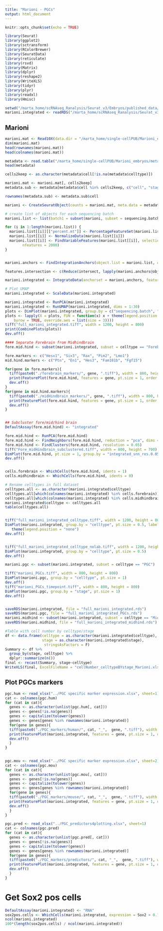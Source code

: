 ```yaml
---
title: "Marioni - PGCs"
output: html_document
---
```


```r
knitr::opts_chunk$set(echo = TRUE)
```

```r
library(Seurat)
library(ggplot2)
library(sctransform)
library(RColorBrewer)
library(SeuratData)
library(reticulate)
library(rsvd)
library(Matrix)
library(dplyr)
library(reshape2)
library(WriteXLS)
library(tidyr)
library(plyr)
library(readxl)
library(Hmisc)

setwd("/marta_home/scRNAseq_Ranalysis/Seurat_v3/Embryos/published_data/v3/Marioni")
marioni.integrated <- readRDS("/marta_home/scRNAseq_Ranalysis/Seurat_v3/Embryos/published_data/v3/Marioni/full_marioni_integrated.rds")

```

## Marioni 

```r

marioni.mat <- Read10X(data.dir = "/marta_home/single-cellPUB/Marioni_embryos/")
dim(marioni.mat)
head(rownames(marioni.mat))
head(colnames(marioni.mat))

metadata <- read.table("/marta_home/single-cellPUB/Marioni_embryos/meta.tab", sep = "\t", header = T)
head(metadata)

cells2keep <- as.character(metadata$cell[!is.na(metadata$celltype)])

marioni.mat <- marioni.mat[, cells2keep]
metadata.sub <- metadata[metadata$cell %in% cells2keep, c("cell", "stage", "sequencing.batch", "celltype")]

rownames(metadata.sub) <- metadata.sub$cell

marioni <- CreateSeuratObject(counts = marioni.mat, meta.data = metadata.sub)

# create list of objects for each sequencing batch
marioni.list <- list(batch1 = subset(marioni, subset = sequencing.batch == "1"), batch2 = subset(marioni, subset = sequencing.batch == "2"), batch3 = subset(marioni, subset = sequencing.batch == "3"))

for (i in 1:length(marioni.list)) {
  marioni.list[[i]][["percent.mt"]] <- PercentageFeatureSet(marioni.list[[i]], pattern = "^mt-")
  marioni.list[[i]] <- NormalizeData(marioni.list[[i]])
  marioni.list[[i]] <- FindVariableFeatures(marioni.list[[i]], selection.method = "vst", 
        nfeatures = 2000)
}


marioni.anchors <- FindIntegrationAnchors(object.list = marioni.list, dims = 1:30)

features.intersection <- c(Reduce(intersect, lapply(marioni.anchors@object.list, rownames)))

marioni.integrated <- IntegrateData(anchorset = marioni.anchors, features.to.integrate = features.intersection)

# Plot UMAP
marioni.integrated <- ScaleData(marioni.integrated)

marioni.integrated <- RunPCA(marioni.integrated)
marioni.integrated <- RunUMAP(marioni.integrated, dims = 1:30)
plots <- DimPlot(marioni.integrated, group.by = c("sequencing.batch", "stage"), combine = FALSE, pt.size = 1)
plots <- lapply(X = plots, FUN = function(x) x + theme(legend.position = "top") + guides(color = guide_legend(nrow = 3, 
    byrow = TRUE, override.aes = list(size = 3))))
tiff("full_marioni_integrated.tiff", width = 1200, height = 800)
print(CombinePlots(plots))
dev.off()

#### Separate Forebrain from Midhindbrain
fore.mid.hind <- subset(marioni.integrated, subset = celltype == "Forebrain/Midbrain/Hindbrain")

fore.markers <- c("Hesx1", "Six3", "Rax", "Pim2", "Lmo1")
mid.hind.markers <- c("Ptn", "En1", "Hes3", "Fam181b", "Fgf15")

for(gene in fore.markers){
  tiff(paste0("./forebrain_markers/", gene, ".tiff"), width = 800, height = 700)
  print(FeaturePlot(fore.mid.hind, features = gene, pt.size = 1, order = T))
  dev.off()
}
for(gene in mid.hind.markers){
  tiff(paste0("./midHindbrain_markers/", gene, ".tiff"), width = 800, height = 700)
  print(FeaturePlot(fore.mid.hind, features = gene, pt.size = 1, order = T))
  dev.off()
}


## Subcluster fore/mid/hind brain
DefaultAssay(fore.mid.hind) <- "integrated"

fore.mid.hind <- RunPCA(fore.mid.hind)
fore.mid.hind <- FindNeighbors(fore.mid.hind, reduction = "pca", dims = 1:10)
fore.mid.hind <- FindClusters(fore.mid.hind, resolution = 0.05)
tiff("Fore_midHindbrain_subclustered.tiff", width = 800, height = 700)
DimPlot(fore.mid.hind, pt.size = 1, group.by = "integrated_snn_res.0.05", label = T, label.size = 6)
dev.off()


cells.forebrain <- WhichCells(fore.mid.hind, idents = 1)
cells.midhindbrain <- WhichCells(fore.mid.hind, idents = 0)

# Rename celltypes in full dataset
celltypes.all <- as.character(marioni.integrated$celltype)
celltypes.all[which(colnames(marioni.integrated) %in% cells.forebrain)] <- "Forebrain"
celltypes.all[which(colnames(marioni.integrated) %in% cells.midhindbrain)] <- "Midbrain/Hindbrain"
marioni.integrated$celltype <- celltypes.all
table(celltypes.all)


tiff("full_marioni_integrated_celltype.tiff", width = 1200, height = 800)
DimPlot(marioni.integrated, group.by = "celltype", pt.size = 0.5, label = T, label.size = 6, repel = T) +
   theme(legend.position = "none")
dev.off()


tiff("full_marioni_integrated_celltype_nolab.tiff", width = 1200, height = 800)
DimPlot(marioni.integrated, group.by = "celltype", pt.size = 0.5)
dev.off()

marioni.pgc <- subset(marioni.integrated, subset = celltype == "PGC")

tiff("marioni_PGCs.tiff", width = 800, height = 800)
DimPlot(marioni.pgc, group.by = "celltype", pt.size = 1)
dev.off()
tiff("marioni_PGCs_timepoint.tiff", width = 800, height = 800)
DimPlot(marioni.pgc, group.by = "stage", pt.size = 1)
dev.off()


saveRDS(marioni.integrated, file = "full_marioni_integrated.rds")
saveRDS(marioni.pgc, file = "full_marioni_integrated_PGCs.rds")
marioni.midhind <- subset(marioni.integrated, subset = celltype == "Midbrain/Hindbrain")
saveRDS(marioni.midhind, file = "full_marioni_integrated_midhind.rds")

#Table with cell number by celltype/stage
df <- data.frame(celltype = as.character(marioni.integrated$celltype), 
                 stage = as.character(marioni.integrated$stage), 
                  stringsAsFactors = F)
Summary <- df %>%
  group_by(stage, celltype) %>%
  dplyr::summarize(n())
final <- recast(Summary, stage~celltype)
WriteXLS(final, ExcelFileName = "cellNumber_celltypeBYstage_Marioni.xlsx", row.names = F)
```


## Plot PGCs markers

```r
pgc.hum <- read_xlsx("../PGC specific marker expression.xlsx", sheet=1)
cat <- colnames(pgc.hum)
for (cat in cat){
  genes <- as.character(unlist(pgc.hum[, cat]))
  genes <- genes[!is.na(genes)]
  genes <- capitalize(tolower(genes))
  genes <- genes[genes %in% rownames(marioni.integrated)]
  for(gene in genes){
  tiff(paste0("./PGC_markers/human/", cat, "_",  gene, ".tiff"), width = 1200, height = 800)
  print(FeaturePlot(marioni.integrated, features = gene, pt.size = 1, order = T))
  dev.off()
  }
}
  

pgc.mou <- read_xlsx("../PGC specific marker expression.xlsx", sheet=2)
cat <- colnames(pgc.mou)
for (cat in cat){
  genes <- as.character(unlist(pgc.mou[, cat]))
  genes <- genes[!is.na(genes)]
  genes <- capitalize(tolower(genes))
  genes <- genes[genes %in% rownames(marioni.integrated)]
  for(gene in genes){
  tiff(paste0("./PGC_markers/mouse/", cat, "_",  gene, ".tiff"), width = 1200, height = 800)
  print(FeaturePlot(marioni.integrated, features = gene, pt.size = 1, order = T))
  dev.off()
  }
}

pgc.pred <- read_xlsx("../PGC_predictors4plotting.xlsx", sheet=1)
cat <- colnames(pgc.pred)
for (cat in cat){
  genes <- as.character(unlist(pgc.pred[, cat]))
  genes <- genes[!is.na(genes)]
  genes <- capitalize(tolower(genes))
  genes <- genes[genes %in% rownames(marioni.integrated)]
  for(gene in genes){
  tiff(paste0("./PGC_markers/predictors/", cat, "_",  gene, ".tiff"), width = 1200, height = 800)
  print(FeaturePlot(marioni.integrated, features = gene, pt.size = 1, order = T))
  dev.off()
  }
}


```

# Get Sox2 pos cells

```r
DefaultAssay(marioni.integrated) <- "RNA"
sox2pos.cells <- WhichCells(marioni.integrated, expression = Sox2 > 0.1)
ncol(marioni.integrated)
100*(length(sox2pos.cells) / ncol(marioni.integrated))
```